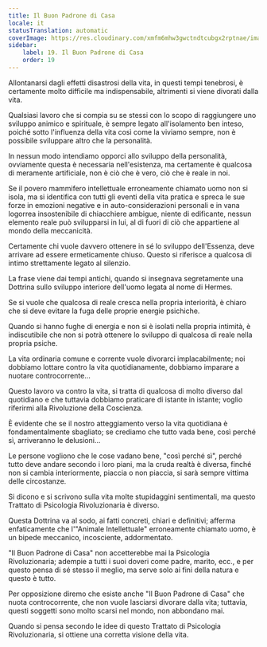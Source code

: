 ```yaml
---
title: Il Buon Padrone di Casa
locale: it
statusTranslation: automatic
coverImage: https://res.cloudinary.com/xmfm6mhw3gwctndtcubgx2rptnae/image/upload/v1740468922/small_cover_tratado_de_psicologia_revolucionaria_a4c0dca4e0.webp
sidebar:
    label: 19. Il Buon Padrone di Casa
    order: 19
---
```

Allontanarsi dagli effetti disastrosi della vita, in questi tempi tenebrosi, è certamente molto difficile ma indispensabile, altrimenti si viene divorati dalla vita.

Qualsiasi lavoro che si compia su se stessi con lo scopo di raggiungere uno sviluppo animico e spirituale, è sempre legato all'isolamento ben inteso, poiché sotto l'influenza della vita così come la viviamo sempre, non è possibile sviluppare altro che la personalità.

In nessun modo intendiamo opporci allo sviluppo della personalità, ovviamente questa è necessaria nell'esistenza, ma certamente è qualcosa di meramente artificiale, non è ciò che è vero, ciò che è reale in noi.

Se il povero mammifero intellettuale erroneamente chiamato uomo non si isola, ma si identifica con tutti gli eventi della vita pratica e spreca le sue forze in emozioni negative e in auto-considerazioni personali e in vana logorrea insostenibile di chiacchiere ambigue, niente di edificante, nessun elemento reale può svilupparsi in lui, al di fuori di ciò che appartiene al mondo della meccanicità.

Certamente chi vuole davvero ottenere in sé lo sviluppo dell'Essenza, deve arrivare ad essere ermeticamente chiuso. Questo si riferisce a qualcosa di intimo strettamente legato al silenzio.

La frase viene dai tempi antichi, quando si insegnava segretamente una Dottrina sullo sviluppo interiore dell'uomo legata al nome di Hermes.

Se si vuole che qualcosa di reale cresca nella propria interiorità, è chiaro che si deve evitare la fuga delle proprie energie psichiche.

Quando si hanno fughe di energia e non si è isolati nella propria intimità, è indiscutibile che non si potrà ottenere lo sviluppo di qualcosa di reale nella propria psiche.

La vita ordinaria comune e corrente vuole divorarci implacabilmente; noi dobbiamo lottare contro la vita quotidianamente, dobbiamo imparare a nuotare controcorrente...

Questo lavoro va contro la vita, si tratta di qualcosa di molto diverso dal quotidiano e che tuttavia dobbiamo praticare di istante in istante; voglio riferirmi alla Rivoluzione della Coscienza.

È evidente che se il nostro atteggiamento verso la vita quotidiana è fondamentalmente sbagliato; se crediamo che tutto vada bene, così perché sì, arriveranno le delusioni...

Le persone vogliono che le cose vadano bene, "così perché sì", perché tutto deve andare secondo i loro piani, ma la cruda realtà è diversa, finché non si cambia interiormente, piaccia o non piaccia, si sarà sempre vittima delle circostanze.

Si dicono e si scrivono sulla vita molte stupidaggini sentimentali, ma questo Trattato di Psicologia Rivoluzionaria è diverso.

Questa Dottrina va al sodo, ai fatti concreti, chiari e definitivi; afferma enfaticamente che l'"Animale Intellettuale" erroneamente chiamato uomo, è un bipede meccanico, incosciente, addormentato.

"Il Buon Padrone di Casa" non accetterebbe mai la Psicologia Rivoluzionaria; adempie a tutti i suoi doveri come padre, marito, ecc., e per questo pensa di sé stesso il meglio, ma serve solo ai fini della natura e questo è tutto.

Per opposizione diremo che esiste anche "Il Buon Padrone di Casa" che nuota controcorrente, che non vuole lasciarsi divorare dalla vita; tuttavia, questi soggetti sono molto scarsi nel mondo, non abbondano mai.

Quando si pensa secondo le idee di questo Trattato di Psicologia Rivoluzionaria, si ottiene una corretta visione della vita.

